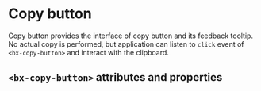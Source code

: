 
# Copy button

Copy button provides the interface of copy button and its feedback tooltip.
No actual copy is performed, but application can listen to `click` event of `<bx-copy-button>` and interact with the clipboard.

<Preview withToolbar>
  <Story id="components-copy-button--default" height="120px" />
</Preview>

## `<bx-copy-button>` attributes and properties

<Props of="bx-copy-button" />
